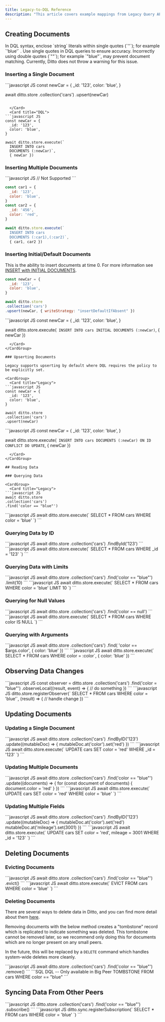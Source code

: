 ```yaml
---
title: Legacy-to-DQL Reference
description: "This article covers example mappings from Legacy Query APIs to DQL for basic CRUD operations as well as syncing data with the SDK."
---
```


## Creating Documents

<Info>
  In DQL syntax, enclose `string` literals within single quotes (`''`); for example `'blue'` .
</Info>

<Warning>
  Use single quotes in DQL queries to ensure accuracy. Incorrectly using double quotes (`""`); for example `"blue"`, may prevent document matching. Currently, Ditto does not throw a warning for this issue.
</Warning>

### Inserting a Single Document

<CardGroup>
  <Card title="Legacy">
```javascript JS
const newCar = {
  _id: '123',
  color: 'blue',
}

await ditto.store
.collection('cars')
.upsert(newCar)
```

  </Card>
  <Card title="DQL">
```javascript JS
const newCar = {
  _id: '123',
  color: 'blue',
}

await ditto.store.execute(`
  INSERT INTO cars
  DOCUMENTS (:newCar)`,
  { newCar })
```

  </Card>
</CardGroup>

### Inserting Multiple Documents

<CardGroup>
  <Card title="Legacy">
```javascript JS
// Not Supported
```

  </Card>
  <Card title="DQL">

```javascript JS
const car1 = {
  _id: '123',
  color: 'blue',
}
const car2 = {
  _id: '456',
  color: 'red',
}

await ditto.store.execute(`
  INSERT INTO cars
  DOCUMENTS (:car1),(:car2)`,
  { car1, car2 })
```
  </Card>
</CardGroup>

### Inserting Initial/Default Documents

This is the ability to insert documents at time 0. For more information see [INSERT with INITIAL DOCUMENTS]().

<CardGroup>
  <Card title="Legacy">

```javascript JS
const newCar = {
  _id: '123',
  color: 'blue',
}

await ditto.store
.collection('cars')
.upsert(newCar, { writeStrategy: "insertDefaultIfAbsent" })
```
  </Card>
  <Card title="DQL">
```javascript JS
const newCar = {
  _id: '123',
  color: 'blue',
}

await ditto.store.execute(`
  INSERT INTO cars
  INITIAL DOCUMENTS (:newCar)`,
  { newCar })
```
  </Card>
</CardGroup>

### Upserting Documents

Legacy supports upserting by default where DQL requires the policy to be explicitly set.

<CardGroup>
  <Card title="Legacy">
```javascript JS
const newCar = {
  _id: '123',
  color: 'blue',
}

await ditto.store
.collection('cars')
.upsert(newCar)
```
  </Card>
  <Card title="DQL">
```javascript JS
const newCar = {
  _id: '123',
  color: 'blue',
}

await ditto.store.execute(`
  INSERT INTO cars
  DOCUMENTS (:newCar)
  ON ID CONFLICT DO UPDATE`,
  { newCar })
```
  </Card>
</CardGroup>

## Reading Data

### Querying Data

<CardGroup>
  <Card title="Legacy">
```javascript JS
await ditto.store
.collection('cars')
.find('color == "blue"')
```

  </Card>
  <Card title="DQL">
```javascript JS
await ditto.store.execute(`
  SELECT *
  FROM cars
  WHERE color = 'blue'
  `)
```
  </Card>
</CardGroup>

### Querying Data by ID

<CardGroup>
  <Card title="Legacy">
```javascript JS
await ditto.store
.collection('cars')
.findById('123')
```
  </Card>
  <Card title="DQL">
```javascript JS
await ditto.store.execute(`
  SELECT *
  FROM cars
  WHERE _id = '123'
  `)
```
  </Card>
</CardGroup>

### Querying Data with Limits

<CardGroup>
  <Card title="Legacy">
```javascript JS
await ditto.store
.collection('cars')
.find('color == "blue"')
.limit(10)
```
  </Card>
  <Card title="DQL">
```javascript JS
await ditto.store.execute(`
  SELECT *
  FROM cars
  WHERE color = 'blue'
  LIMIT 10
  `)
```
  </Card>
</CardGroup>

### Querying for Null Values

<CardGroup>
  <Card title="Legacy">
```javascript JS
await ditto.store
.collection('cars')
.find('color == null')
```

  </Card>
  <Card title="DQL">
```javascript JS
await ditto.store.execute(`
  SELECT *
  FROM cars
  WHERE color IS NULL
  `)
```
  </Card>
</CardGroup>

### Querying with Arguments

<CardGroup>
  <Card title="Legacy">
```javascript JS
await ditto.store
.collection('cars')
.find(
  'color == $args.color',
  { color: 'blue' })
```
  </Card>
  <Card title="DQL">
```javascript JS
await ditto.store.execute(`
  SELECT *
  FROM cars
  WHERE color = :color`,
  { color: 'blue' })
```
  </Card>
</CardGroup>

## Observing Data Changes

<CardGroup>
  <Card title="Legacy">
```javascript JS
const observer = ditto.store
.collection('cars')
.find('color = "blue"')
.observeLocal((result, event) => {
    // do something
  })
```
  </Card>
  <Card title="DQL">
```javascript JS
ditto.store.registerObserver(`
  SELECT *
  FROM cars
  WHERE color = 'blue'`,
  (result) => {
    // handle change
  })
```
  </Card>
</CardGroup>

## Updating Documents

### Updating a Single Document

<CardGroup>
  <Card title="Legacy">
```javascript JS
await ditto.store
.collection('cars')
.findByID('123')
.update((mutableDoc) => {
  mutableDoc.at('color').set('red')
})
```
  </Card>
  <Card title="DQL">
```javascript JS
await ditto.store.execute(`
  UPDATE cars
  SET color = 'red'
  WHERE _id = '123'
  `)
```
  </Card>
</CardGroup>

### Updating Multiple Documents

<CardGroup>
  <Card title="Legacy">
```javascript JS
await ditto.store
  .collection('cars')
  .find('color == "blue"')
  .update((documents) => {
    for (const document of documents) {
      document.color = 'red'
    }
  })
```
  </Card>
  <Card title="DQL">
```javascript JS
await ditto.store.execute(`
  UPDATE cars
  SET color = 'red'
  WHERE color = 'blue'
  `)
```
  </Card>
</CardGroup>

### Updating Multiple Fields

<CardGroup>
  <Card title="Legacy">
```javascript JS
await ditto.store
.collection('cars')
.findByID('123')
.update((mutableDoc) => {
  mutableDoc.at('color').set('red')
  mutableDoc.at('mileage').set(3001)
})
```
  </Card>
  <Card title="DQL">
```javascript JS
await ditto.store.execute(`
  UPDATE cars
  SET
    color = 'red',
    mileage = 3001
  WHERE _id = '123'
  `)
```
  </Card>
</CardGroup>

## Deleting Documents

### Evicting Documents

<CardGroup>
  <Card title="Legacy">
```javascript JS
await ditto.store
.collection('cars')
.find('color == "blue"')
.evict()
```
  </Card>
  <Card title="DQL">
```javascript JS
await ditto.store.execute(`
  EVICT FROM cars
  WHERE color = 'blue'
  `)
```
  </Card>
</CardGroup>


### Deleting Documents

There are several ways to delete data in Ditto, and you can find more detail about them [here](/sdk/latest/crud/delete).

<Warning>
Removing documents with the below method creates a "tombstone" record which is replicated to indicate something was deleted. This tombstone cannot be removed later, so we recommend only doing this for documents which are no longer present on any small peers.

In the future, this will be replaced by a `DELETE` command which handles system-wide deletes more cleanly.
</Warning>

<CardGroup>
  <Card title="Legacy">
```javascript JS
await ditto.store
.collection('cars')
.find('color == "blue"')
.remove()
```
  </Card>
  <Card title="DQL">
```SQL DQL
-- Only available in Big Peer
TOMBSTONE FROM cars WHERE color == "blue"
```
  </Card>
</CardGroup>


## Syncing Data From Other Peers

<CardGroup>
  <Card title="Legacy">
```javascript JS
ditto.store
.collection('cars')
.find('color == "blue"')
.subscribe()
```
  </Card>
  <Card title="DQL">
```javascript JS
ditto.sync.registerSubscription(`
  SELECT *
  FROM cars
  WHERE color = 'blue'
  `)
```
  </Card>
</CardGroup>
